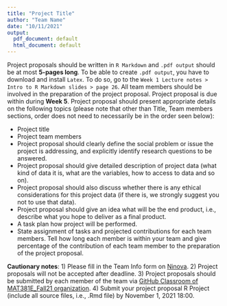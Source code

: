 ```yaml
---
title: "Project Title"
author: "Team Name"
date: "10/11/2021"
output:
  pdf_document: default
  html_document: default
---
```



Project proposals should be written in `R Markdown` and `.pdf output` should be at most **5-pages long**. To be able to create `.pdf output`, you have to download and install `Latex`. To do so, go to the `Week 1 Lecture notes > Intro to R Markdown slides > page 26`. All team members should be involved in the preparation of the project proposal. Project proposal is due within during **Week 5**. Project proposal should present appropriate details on the following topics (please note that other than Title, Team members sections, order does not need to necessarily be in the order seen below):

 
*	Project title
*	Project team members
* Project proposal should clearly define the social problem or issue the project is addressing, and explicitly identify research questions to be answered.
* Project proposal should give detailed description of project data (what kind of data it is, what are the variables, how to access to data and so on).
* Project proposal should also discuss whether there is any ethical considerations for this project data (if there is, we strongly suggest you not to use that data).
* Project proposal should give an idea what will be the end product, i.e., describe what you hope to deliver as a final product.
* A task plan how project will be performed. 
* State assignment of tasks and projected contributions for each team members.
Tell how long each member is within your team and give percentage of the contribution of each team member to the preparation of the project proposal. 


**Cautionary notes**: 
1) Please fill in the Team Info form on [Ninova](https://ninova.itu.edu.tr/tr/).
2) Project proposals will not be accepted after deadline. 
3) Project proposals should be submitted by each member of the team via [GitHub Classroom of MAT381E_Fall21 organization](https://github.com/MAT381E_Fall21). 
4) Submit your project proposal R Project (include all source files, i.e., .Rmd file) by
November 1, 2021  18:00.

